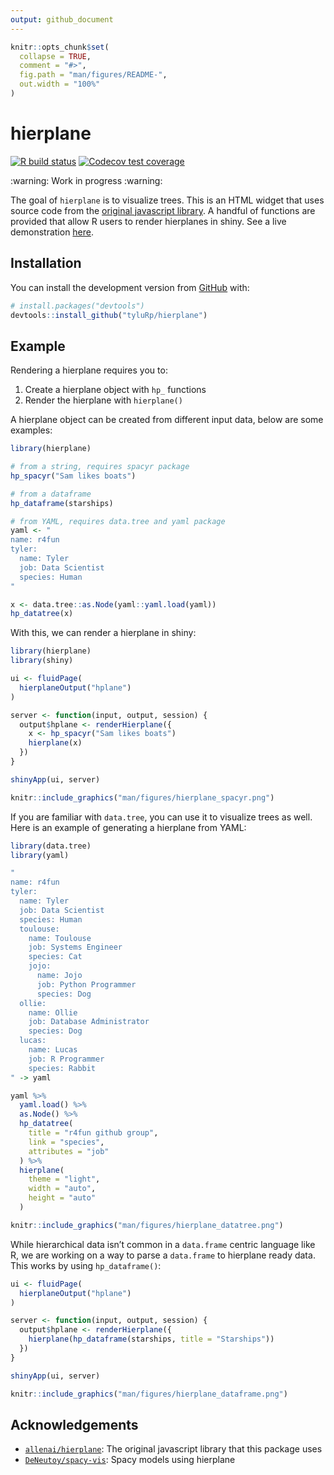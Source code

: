 ```yaml
---
output: github_document
---
```


<!-- README.md is generated from README.Rmd. Please edit that file -->

```r
knitr::opts_chunk$set(
  collapse = TRUE,
  comment = "#>",
  fig.path = "man/figures/README-",
  out.width = "100%"
)
```

# hierplane

<!-- badges: start -->
[![R build status](https://github.com/tyluRp/hierplane/workflows/R-CMD-check/badge.svg)](https://github.com/tyluRp/hierplane/actions)
[![Codecov test coverage](https://codecov.io/gh/tyluRp/hierplane/branch/master/graph/badge.svg)](https://codecov.io/gh/tyluRp/hierplane?branch=master)
<!-- badges: end -->

:warning: Work in progress :warning:

The goal of `hierplane` is to visualize trees. This is an HTML widget that uses source code from the [original javascript library](https://github.com/allenai/hierplane). A handful of functions are provided that allow R users to render hierplanes in shiny. See a live demonstration [here](https://tylerlittlefield.com/shiny/tyler/hierplane/).

## Installation

You can install the development version from [GitHub](https://github.com/) with:

``` r
# install.packages("devtools")
devtools::install_github("tyluRp/hierplane")
```

## Example

Rendering a hierplane requires you to:

1. Create a hierplane object with `hp_` functions
2. Render the hierplane with `hierplane()`

A hierplane object can be created from different input data, below are some examples:

```r
library(hierplane)

# from a string, requires spacyr package
hp_spacyr("Sam likes boats")

# from a dataframe
hp_dataframe(starships)

# from YAML, requires data.tree and yaml package
yaml <- "
name: r4fun
tyler:
  name: Tyler
  job: Data Scientist
  species: Human
"

x <- data.tree::as.Node(yaml::yaml.load(yaml))
hp_datatree(x)
```

With this, we can render a hierplane in shiny:

```r
library(hierplane)
library(shiny)

ui <- fluidPage(
  hierplaneOutput("hplane")
)

server <- function(input, output, session) {
  output$hplane <- renderHierplane({
    x <- hp_spacyr("Sam likes boats")
    hierplane(x)
  })
}

shinyApp(ui, server)
```

```r
knitr::include_graphics("man/figures/hierplane_spacyr.png")
```

If you are familiar with `data.tree`, you can use it to visualize trees as well. Here is an example of generating a hierplane from YAML:

```r
library(data.tree)
library(yaml)

"
name: r4fun
tyler:
  name: Tyler
  job: Data Scientist
  species: Human
  toulouse:
    name: Toulouse
    job: Systems Engineer
    species: Cat
    jojo:
      name: Jojo
      job: Python Programmer
      species: Dog
  ollie:
    name: Ollie
    job: Database Administrator
    species: Dog
  lucas:
    name: Lucas
    job: R Programmer
    species: Rabbit
" -> yaml

yaml %>% 
  yaml.load() %>% 
  as.Node() %>% 
  hp_datatree(
    title = "r4fun github group",
    link = "species",
    attributes = "job"
  ) %>% 
  hierplane(
    theme = "light", 
    width = "auto",
    height = "auto"
  )
```

```r
knitr::include_graphics("man/figures/hierplane_datatree.png")
```

While hierarchical data isn't common in a `data.frame` centric language like R, we are working on a way to parse a `data.frame` to hierplane ready data. This works by using `hp_dataframe()`:

```r
ui <- fluidPage(
  hierplaneOutput("hplane")
)

server <- function(input, output, session) {
  output$hplane <- renderHierplane({
    hierplane(hp_dataframe(starships, title = "Starships"))
  })
}

shinyApp(ui, server)
```

```r
knitr::include_graphics("man/figures/hierplane_dataframe.png")
```

## Acknowledgements

* [`allenai/hierplane`](https://github.com/allenai/hierplane): The original javascript library that this package uses
* [`DeNeutoy/spacy-vis`](https://github.com/DeNeutoy/spacy-vis): Spacy models using hierplane 
